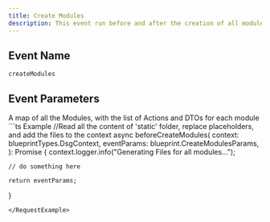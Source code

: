 ```yaml
---
title: Create Modules
description: This event run before and after the creation of all modules in the context of this blueprint
---
```


## Event Name

`createModules`

## Event Parameters

<ResponseField name="moduleActionsAndDtoMap" type="ModuleActionsAndDtosMap">
  A map of all the Modules, with the list of Actions and DTOs for each module
</ResponseField>

<RequestExample>
```ts Example
  //Read all the content of 'static' folder, replace placeholders, and add the files to the context
  async beforeCreateModules(
    context: blueprintTypes.DsgContext,
    eventParams: blueprint.CreateModulesParams,
  ): Promise<blueprint.CreateBlueprintParams> {
    context.logger.info("Generating Files for all modules...");

    // do something here

    return eventParams;

}

```
</RequestExample>
```
